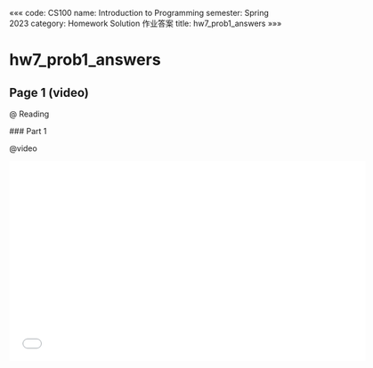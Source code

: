 «««
code: CS100
name: Introduction to Programming
semester: Spring 2023
category: Homework Solution 作业答案
title: hw7_prob1_answers
»»»

# hw7_prob1_answers

## Page 1 (video)

@ Reading

<div class="markdown-body">
### Part 1
</div>

@video

<iframe src="//player.bilibili.com/player.html?aid=613516272&bvid=BV11h4y1b7WB&cid=1128886107&p=1" scrolling="no" border="0" frameborder="no" framespacing="0" allowfullscreen="true" width=640 height=360> </iframe>